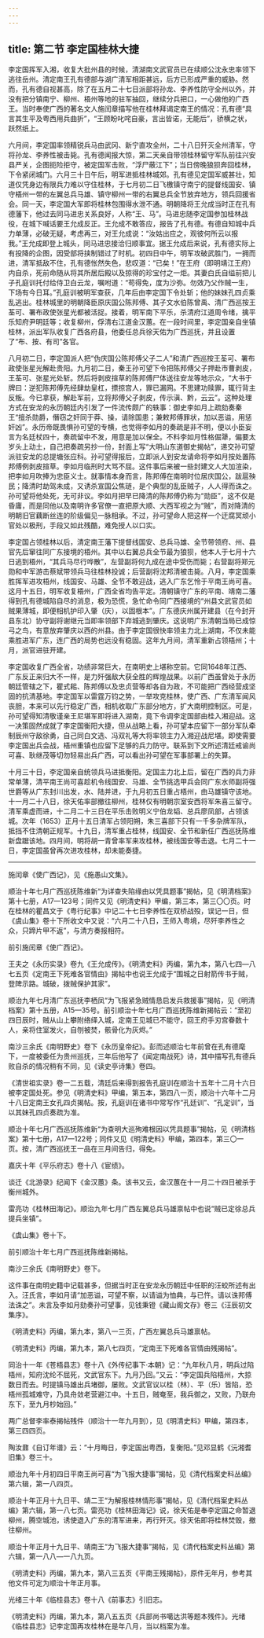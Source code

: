 ```yaml
---
---
---
```

title: 第二节 李定国桂林大捷
---




李定国挥军入湘，收复大批州县的时候，清湖南文武官员已在续顺公沈永忠率领下逃往岳州。清定南王孔有德部与湖广清军相距甚远，后方已形成严重的威胁。然而，孔有德自视甚高，除了在五月二十七日派部将孙龙、李养性防守全州以外，并没有把分镇南宁、柳州、梧州等地的驻军抽回，继续分兵把口，一心做他的广西王。当时奉使广西的著名文人施闰章描写他在桂林拜谒定南王的情况：孔有德“具言其生平及粤西用兵曲折”，“王顾盼叱咤自豪，言出皆诺，无能后”，骄横之状，跃然纸上。

六月间，李定国率领精锐兵马由武冈、新宁直攻全州，二十八日歼灭全州清军，守将孙龙、李养性被击毙。孔有德闻报大惊，第二天亲自带领桂林留守军队前往兴安县严关，企图扼险拒守，被定国军击败，“浮尸蔽江下”；当日傍晚狼狈奔回桂林，下令紧闭城门。六月三十日午后，明军进抵桂林城郊。孔有德见定国军威甚壮，知道仅凭身边有限兵力难以守住桂林，于七月初二日飞檄镇守南宁的提督线国安、镇守梧州一带的左翼总兵马雄、镇守柳州一带的右翼总兵全节放弃地方，领兵回援省会。同一天，李定国大军即将桂林包围得水泄不通。明朝降将王允成当时正在孔有德藩下，他过去同马进忠关系良好，人称“王、马”。马进忠随李定国参加桂林战役，在城下喊话要王允成反正。王允成不敢答应，报告了孔有德。有德自知城中兵力单薄，必破无疑，考虑再三，对王允成说：“汝姑出应之，观彼何所云以报我。”王允成即登上城头，同马进忠接洽归顺事宜。据王允成后来说，孔有德实际上有投降的企图，因受部将挟制错过了时机。初四日中午，明军攻破武胜门，一拥而进，清军抵敌不住，孔有德怅然失色，悲叹道：“已矣！”在王府（即明靖江王府）内自杀，死前命随从将其所居后殿以及掠得的珍宝付之一炬。其妻白氏自缢前把儿子孔庭训托付给侍卫白云龙，嘱咐道：“苟得免，度为沙弥。勿效乃父作贼一生，下场有今日耳。”孔庭训被明军查获，几年后由李定国下令处斩；他的妹妹孔四贞乘乱逃出。桂林城里的明朝降臣原庆国公陈邦傅、其子文水伯陈曾禹、清广西巡按王荃可、署布政使张星光都被活捉。接着，明军南下平乐，杀清府江道周令绪，擒平乐知府尹明廷等；收复柳州，俘清右江道金汉蕙。在一段时间里，李定国亲自坐镇桂林，派出军队收复广西各府县，他委任总兵徐天佑为广西巡抚，并且设置了“布、按、有司”各官。

八月初二日，李定国派人把“伪庆国公陈邦傅父子二人”和清广西巡按王荃可、署布政使张星光解赴贵阳。九月初二日，秦王孙可望下令把陈邦傅父子押赴市曹剥皮，王荃可、张星光处斩。然后将剥皮揎草的陈邦傅尸体送往安龙等地示众，“大书于牌曰：逆犯陈邦傅先经肆劫皇杠，摽掠宫人，罪已漏网。不思建功赎罪，辄行背主反叛。今已拿获，解赴军前，立将邦傅父子剥皮，传示滇、黔，云云”。这种处理方式在安龙的永历朝廷内引发了一件流传颇广的轶事：御史李如月上疏劾奏秦王“擅杀勋爵，僭窃之奸同于莽、操，请除国患；兼敕邦傅罪状，加以恶谥，用惩奸凶”。永历帝既畏惧孙可望的专横，也觉得李如月的奏疏是非不明，便以小臣妄言为名廷杖四十，奏疏留中不发，用意是加以保全。不料李如月性格倔犟，偏要太岁头上动土，自己把奏疏另抄一份，封面上写“大明山东道御史揭帖”，递交孙可望派驻安龙的总提塘张应科。孙可望得报后，立即派人到安龙请命将李如月按处置陈邦傅例剥皮揎草。李如月临刑时大骂不屈。这件事后来被一些封建文人大加渲染，把李如月吹捧为忠臣义士。就事情本身而言，陈邦傅在南明时位居庆国公，跋扈殃民；降清时劫驾未成，又诱杀宣国公焦琏，是个典型的乱臣贼子，人人得而诛之。孙可望将他处死，无可非议。李如月把早已降清的陈邦傅仍称为“勋臣”，这不仅是昏庸，而是同他以及南明许多官僚一直把原大顺、大西军视之为“贼”，而对降清的明朝旧官藕断丝连的阶级偏见一脉相承。不过，孙可望命人把这样一个迂腐冥顽小官处以极刑，手段又如此残酷，难免授人以口实。

李定国占领桂林以后，清定南王藩下提督线国安、总兵马雄、全节带领府、州、县官先后窜往同广东接境的梧州。其中以右翼总兵全节最为狼狈，他本人于七月十六日逃到梧州，“其兵马尽行哗散”，左营副将何九成在途中受伤而毙；右营副将郑元勋和中军游击蔡斌带领兵马往桂林投诚；后营副将沈邦清被击毙。八月，李定国乘胜挥军进攻梧州，线国安、马雄、全节不敢迎战，逃入广东乞怜于平南王尚可喜。这月十五日，明军收复梧州，广西全省均告平定。清朝镇守广东的平南、靖南二藩得到孔有德城陷自尽的消息，极为恐慌，急忙命令同广西接境的“州县文武官员如贼果薄城，即便相机护印入肇（庆），以固根本”。广东德庆州属开建县（在今封开县东北）协守副将谢继元当即率领部下弃城逃到肇庆。这说明广东清朝当局已成惊弓之鸟，有意放弃肇庆以西的州县。由于李定国很快率领主力北上湖南，不仅未能乘胜进军广东，连广西的局势也远没有稳固。这年九月间，清军重新占领梧州；十月，派官进驻开建。

李定国收复广西全省，功绩非常巨大，在南明史上堪称空前。它同1648年江西、广东反正来归大不一样，是力歼强敌大获全胜的辉煌战果。以前广西虽曾处于永历朝廷管辖之下，瞿式耜、陈邦傅以及忠贞营等却各自为政，不可能把广西经营成坚固的抗清基地。李定国军以雷霆万钧之势，一举攻克桂林，使广西、广东清军闻风丧胆，本来可以先行稳定广西，相机收取广东部分地方，扩大南明控制区。可是，孙可望得知清敬谨亲王尼堪军即将进入湖南，竟下令调李定国部由桂入湘迎战。这一决策固然成就了李定国衡阳大捷，但从战略上看，孙可望本应留下一部分军队牵制辰州守敌徐勇，自己同白文选、冯双礼等大将率领主力入湘迎战尼堪。即使需要李定国出兵会战，梧州重镇也应留下足够的兵力防守。联系到下文所述清廷戒谕尚可喜、耿继茂等切勿轻易出兵广西，可以看出孙可望在军事部署上的失算。

十月三十日，李定国亲自统领兵马进抵衡阳。定国主力北上后，留在广西的兵力非常单薄，清平南王尚可喜趁机令线国安、马雄、全节挑选甲兵会同广东水师副将强世爵等从广东封川出发，水、陆并进，于九月初五日重占梧州，由马雄镇守该地。十一月二十八日，徐天佑率部撤往柳州，桂林仅有明朝宗室安西将军朱喜三留守。清军乘虚而进，十二月二十三日在平乐击败明义宁伯龙韬、总兵廖凤部，占领该城。次年（1653）正月十五日清军占领阳朔，朱三喜部下只有一千多杂牌军队，抵挡不住清朝正规军。十九日，清军重占桂林，线国安、全节和新任广西巡抚陈维新盘踞该地。四月间，明将胡一青曾率军来攻桂林，被线国安等击退。七月二十一日，李定国虽曾再次进攻桂林，却未能奏捷。



* * *



 施闰章《使广西记》，见《施愚山文集》。 ​​​​​​​​​



 顺治十年七月广西巡抚陈维新“为详查失陷缘由以凭具题事”揭帖，见《明清档案》第十七册，A17—123号；同件又见《明清史料》甲编，第三本，第三〇〇页。时在桂林的瞿昌文于《粤行纪事》中记二十七日李养性在双桥战殁，误记一日，但《虞山集》卷十下所收文中又说：“六月二十八日，王师入粤境，尽歼李养性之众，只蹄片甲不返”，与清方奏报相符。 ​​​​​​​​​



 前引施闰章《使广西记》。 ​​​​​​​​​



 王夫之《永历实录》卷九《王允成传》。《明清史料》丙编，第九本，第八七四—八七五页《定南王下死难各官情由》揭帖中也说王允成于“围城之日射箭传书于贼，登陴示路。城破，拨贼保护其家”。 ​​​​​​​​​



 顺治九年七月清广东巡抚李栖凤“为飞报紧急贼情恳启发兵救援事”揭帖，见《明清档案》第十五册，A15—35号。前引顺治十年七月广西巡抚陈维新揭帖云：“至初四日辰时，贼从山上攀附络绎入城，定南王见城已不能守，回王府手刃宫眷数十人，亲将住室发火，自刎被焚，骸骨化为灰烬。” ​​​​​​​​​



 南沙三余氏《南明野史》卷下《永历皇帝纪》。彭而述顺治七年前曾在孔有德麾下，一度被委任为贵州巡抚，三年后他写了《闻定南战死》诗，其中描写孔有德兵败自杀的情况稍有不同，见《读史亭诗集》卷四。 ​​​​​​​​​



《清世祖实录》卷一二五载，清廷后来得到报告孔庭训在顺治十五年十二月十六日被李定国处死。参见《明清史料》甲编，第五本，第四八一页，顺治十六年十二月十八日定南王女孔四贞揭帖。按，孔庭训在诸书中常写作“孔廷训”、“孔定训”，当以其妹孔四贞奏疏为准。 ​​​​​​​​​



 顺治十年七月广西巡抚陈维新“为查明大巡殉难根因以凭具题事”揭帖，见《明清档案》第十七册，A17—122号；同件又见《明清史料》甲编，第四本，第三〇一页。按，清广西巡抚王一品在三月间告归，得免。 ​​​​​​​​​



 嘉庆十年《平乐府志》卷十八《宦绩》。 ​​​​​​​​​



 谈迁《北游录》纪闻下《金汉蕙》条。该书又云，金汉蕙在十一月二十四日被杀于衡州城外。 ​​​​​​​​​



 雷亮功《桂林田海记》。顺治九年七月广西左翼总兵马雄禀帖中也说“贼已定徐总兵提兵坐镇”。 ​​​​​​​​​



《虞山集》卷十下。 ​​​​​​​​​



 前引顺治十年七月广西巡抚陈维新揭帖。 ​​​​​​​​​



 南沙三余氏《南明野史》卷下。 ​​​​​​​​​



 这件事在南明史籍中记载甚多，但据当时正在安龙永历朝廷中任职的汪蛟所述有出入。汪氏言，李如月请“加恶谥，可望不察，以请谥为恤典，与已忤。请以诛邦傅法诛之”。未言及李如月劾奏孙可望事，见钱秉镫《藏山阁文存》卷三《汪辰初文集序》。 ​​​​​​​​​



《明清史料》丙编，第九本，第八一三页，广西左翼总兵马雄禀帖。 ​​​​​​​​​



《明清史料》丙编，第九本，第八七四页，“定南王下死难各官情由残揭帖”。 ​​​​​​​​​



 同治十一年《苍梧县志》卷十八《外传纪事下·本朝》记：“九年秋八月，明兵过陷梧州，知府沈纶不屈死，文武官东下。九月乃回。”又云：“李定国兵陷梧州，大掠数日而去。时提镇马雄出兵堵御，屡败。文武官议以桂（林）、平（乐）皆陷，恐梧州孤城难守，乃具舟敛老营避江中。十五日，贼奄至，我兵御之，又败，乃联舟东下，至九月杪始回。” ​​​​​​​​​



 两广总督李率泰揭帖残件（顺治十一年九月到），见《明清史料》甲编，第四本，第三四四页。 ​​​​​​​​​



 陶汝鼐《自订年谱》云：“十月晦日，李定国出粤西，复衡阳。”见邓显鹤《沅湘耆旧集》卷三十。 ​​​​​​​​​



 顺治九年十月初四日平南王尚可喜“为飞报大捷事”揭帖，见《清代档案史料丛编》第六辑，第一八四页。 ​​​​​​​​​



 顺治十年正月十九日平、靖二王“为解报桂林情形事”揭帖，见《清代档案史料丛编》第六辑，第一八七页。雷亮功《桂林田海记》说，徐天佑是奉李定国之命暂退柳州，腾空城池，诱使退入广东的清军进来，再行歼灭。徐天佑即将桂林焚毁，撤往柳州。 ​​​​​​​​​



 顺治十年正月十九日平、靖南王“为飞报大捷事”揭帖，见《清代档案史料丛编》第六辑，第一八八—一八九页。 ​​​​​​​​​



《明清史料》丙编，第九本，第八三五页《平南王残揭帖》，原件无年月，参考其他文件可定为顺治十年正月事。 ​​​​​​​​​



 光绪三十年《临桂县志》卷十八《前事志》引旧志。 ​​​​​​​​​



《明清史料》丙编，第九本，第八五五页《兵部尚书噶达洪等题本残件》。光绪《临桂县志》记李定国再攻桂林在是年八月，当以档案为准。 ​​​​​​​​​